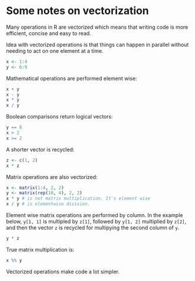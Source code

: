 # Some notes on vectorization

Many operations in R are vectorized which means that writing code is more efficient, concise and easy to read.

Idea with vectorized operations is that things can happen in parallel without needing to act on one element at a time.

```r
x <- 1:4
y <- 6:9 
```

Mathematical operations are performed element wise:

```r
x + y
x - y
x * y
x / y
```

Boolean comparisons return logical vectors:

```r
y == 8
x > 2
x >= 2
```

A shorter vector is recycled:

```r
z <- c(1, 2)
x * z
```

Matrix operations are also vectorized:

```r
x <- matrix(1:4, 2, 2)
y <- matrix(rep(10, 4), 2, 2)
x * y # is not matrix multiplication. It's element wise
x / y # is elementwise division.
```

Element wise matrix operations are performed by column. In the example below, `y[1, 1]` is multipled by `z[1]`, followed by `y[1, 2]` multiplied by `z[2]`, and then the vector `z` is recycled for multipying the second column of `y`.

```r
y * z
```

True matrix multiplication is:

```r
x %% y
```

Vectorized operations make code a lot simpler.




